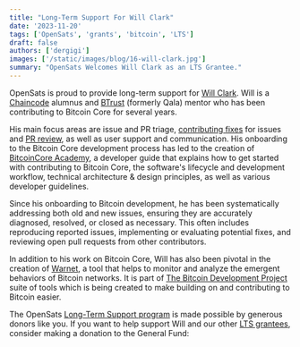 ```yaml
---
title: "Long-Term Support For Will Clark"
date: '2023-11-20'
tags: ['OpenSats', 'grants', 'bitcoin', 'LTS']
draft: false
authors: ['dergigi']
images: ['/static/images/blog/16-will-clark.jpg']
summary: "OpenSats Welcomes Will Clark as an LTS Grantee."
---
```


OpenSats is proud to provide long-term support for [Will
Clark](https://github.com/willcl-ark). Will is a
[Chaincode](https://chaincode.com/) alumnus and
[BTrust](https://builders.btrust.tech/) (formerly Qala) mentor who has been
contributing to Bitcoin Core for several years.

His main focus areas are issue and PR triage, [contributing fixes][PRs] for
issues and [PR review][reviews], as well as user support and communication. His
onboarding to the Bitcoin Core development process has led to the creation of
[BitcoinCore Academy](https://bitcoincore.academy/), a developer guide that
explains how to get started with contributing to Bitcoin Core, the software's
lifecycle and development workflow, technical architecture & design principles,
as well as various developer guidelines.

Since his onboarding to Bitcoin development, he has been systematically
addressing both old and new issues, ensuring they are accurately diagnosed,
resolved, or closed as necessary. This often includes reproducing reported
issues, implementing or evaluating potential fixes, and reviewing open pull
requests from other contributors.

In addition to his work on Bitcoin Core, Will has also been pivotal in the
creation of [Warnet](https://github.com/bitcoin-dev-project/warnet), a tool that
helps to monitor and analyze the emergent behaviors of Bitcoin networks. It is
part of [The Bitcoin Development
Project](https://github.com/bitcoin-dev-project/) suite of tools which is being
created to make building on and contributing to Bitcoin easier.

The OpenSats [Long-Term Support
program](/blog/announcing-lts-grant-program-to-support-bitcoin-core-contributors)
is made possible by generous donors like you. If you want to help support Will
and our other [LTS grantees](https://opensats.org/tags/lts), consider making a
donation to the General Fund:

<center>
    <DonateToGeneralFundButton/>
</center>

[PRs]: https://bitcoinacks.com/?flt0_author_contains=willcl-ark
[reviews]: https://bitcoinacks.com/?flt0_reviewer_contains=willcl-ark
